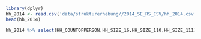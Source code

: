 ```r
library(dplyr)
hh_2014 <- read.csv('data/strukturerhebung//2014_SE_RS_CSV/hh_2014.csv', sep =';')
head(hh_2014)
```
```r
hh_2014 %>% select(HH_COUNTOFPERSON,HH_SIZE_16,HH_SIZE_110,HH_SIZE_111) %>% filter(HH_COUNTOFPERSON > 10)
```


